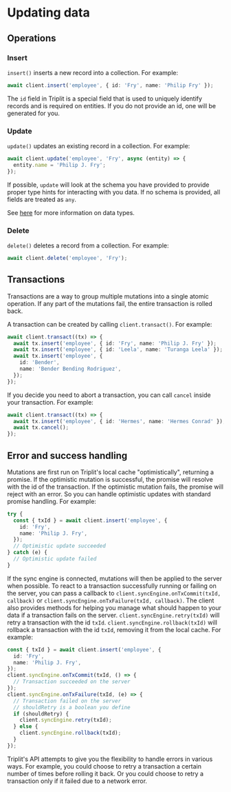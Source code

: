 
# Updating data

## Operations

### Insert

`insert()` inserts a new record into a collection. For example:

```typescript
await client.insert('employee', { id: 'Fry', name: 'Philip Fry' });
```

The `id` field in Triplit is a special field that is used to uniquely identify records and is required on entities. If you do not provide an id, one will be generated for you.

### Update

`update()` updates an existing record in a collection. For example:

```typescript
await client.update('employee', 'Fry', async (entity) => {
  entity.name = 'Philip J. Fry';
});
```

If possible, `update` will look at the schema you have provided to provide proper type hints for interacting with you data. If no schema is provided, all fields are treated as `any`.

See [here](/schemas#data-types) for more information on data types.

### Delete

`delete()` deletes a record from a collection. For example:

```typescript
await client.delete('employee', 'Fry');
```

## Transactions

Transactions are a way to group multiple mutations into a single atomic operation. If any part of the mutations fail, the entire transaction is rolled back.

A transaction can be created by calling `client.transact()`. For example:

```typescript
await client.transact((tx) => {
  await tx.insert('employee', { id: 'Fry', name: 'Philip J. Fry' });
  await tx.insert('employee', { id: 'Leela', name: 'Turanga Leela' });
  await tx.insert('employee', {
    id: 'Bender',
    name: 'Bender Bending Rodriguez',
  });
});
```

If you decide you need to abort a transaction, you can call `cancel` inside your transaction. For example:

```typescript
await client.transact((tx) => {
  await tx.insert('employee', { id: 'Hermes', name: 'Hermes Conrad' });
  await tx.cancel();
});
```

## Error and success handling

Mutations are first run on Triplit's local cache "optimistically", returning a promise. If the optimistic mutation is successful, the promise will resolve with the id of the transaction. If the optimistic mutation fails, the promise will reject with an error. So you can handle optimistic updates with standard promise handling. For example:

```typescript
try {
  const { txId } = await client.insert('employee', {
    id: 'Fry',
    name: 'Philip J. Fry',
  });
  // Optimistic update succeeded
} catch (e) {
  // Optimistic update failed
}
```

If the sync engine is connected, mutations will then be applied to the server when possible. To react to a transaction successfully running or failing on the server, you can pass a callback to `client.syncEngine.onTxCommit(txId, callback)` or `client.syncEngine.onTxFailure(txId, callback)`. The client also provides methods for helping you manage what should happen to your data if a transaction fails on the server. `client.syncEngine.retry(txId)` will retry a transaction with the id `txId`. `client.syncEngine.rollback(txId)` will rollback a transaction with the id `txId`, removing it from the local cache. For example:

```typescript
const { txId } = await client.insert('employee', {
  id: 'Fry',
  name: 'Philip J. Fry',
});
client.syncEngine.onTxCommit(txId, () => {
  // Transaction succeeded on the server
});
client.syncEngine.onTxFailure(txId, (e) => {
  // Transaction failed on the server
  // shouldRetry is a boolean you define
  if (shouldRetry) {
    client.syncEngine.retry(txId);
  } else {
    client.syncEngine.rollback(txId);
  }
});
```

Triplit's API attempts to give you the flexibility to handle errors in various ways. For example, you could choose to retry a transaction a certain number of times before rolling it back. Or you could choose to retry a transaction only if it failed due to a network error.
